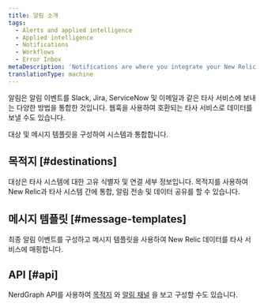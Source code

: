 ```yaml
---
title: 알림 소개
tags:
  - Alerts and applied intelligence
  - Applied intelligence
  - Notifications
  - Workflows
  - Error Inbox
metaDescription: 'Notifications are where you integrate your New Relic data with third-party services, such as Slack, Email, Jira, and ServiceNow.'
translationType: machine
---
```


알림은 알림 이벤트를 Slack, Jira, ServiceNow 및 이메일과 같은 타사 서비스에 보내는 다양한 방법을 통합한 것입니다. 웹훅을 사용하여 호환되는 타사 서비스로 데이터를 보낼 수도 있습니다.

대상 및 메시지 템플릿을 구성하여 시스템과 통합합니다.

## 목적지 [#destinations]

대상은 타사 시스템에 대한 고유 식별자 및 연결 세부 정보입니다. 목적지를 사용하여 New Relic과 타사 시스템 간에 통합, 알림 전송 및 데이터 공유를 할 수 있습니다.

## 메시지 템플릿 [#message-templates]

최종 알림 이벤트를 구성하고 메시지 템플릿을 사용하여 New Relic 데이터를 타사 서비스에 매핑합니다.

## API [#api]

NerdGraph API를 사용하여 [목적지](/docs/apis/nerdgraph/examples/nerdgraph-api-notifications-destinations) 와 [알림 채널](/docs/apis/nerdgraph/examples/nerdgraph-api-notifications-channels) 을 보고 구성할 수도 있습니다.